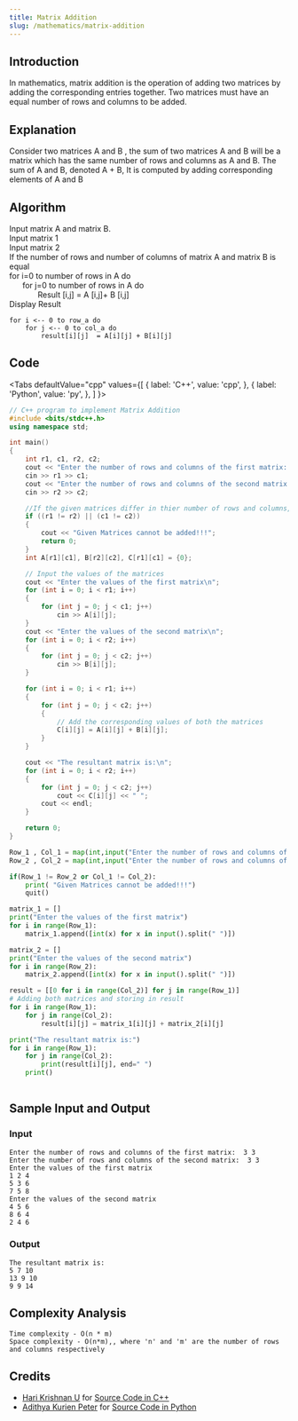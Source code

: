 ```yaml
---
title: Matrix Addition
slug: /mathematics/matrix-addition
---
```


## Introduction

In mathematics, matrix addition is the operation of adding two matrices by adding the corresponding entries together. Two matrices must have an equal number of rows and columns to be added.

## Explanation

Consider two matrices A and B , the sum of two matrices A and B will be a matrix which has the same number of rows and columns as A and B. The sum of A and B, denoted A + B, It is computed by adding corresponding elements of A and B


## Algorithm

Input matrix A and matrix B.<br/>
Input matrix 1 <br/>
Input matrix 2 <br/>
If the number of rows and number of columns of matrix A and matrix B is equal<br/>
for i=0 to number of rows in A do<br/>
&nbsp;&nbsp;&nbsp;&nbsp;&nbsp;&nbsp;for j=0 to number of rows in A do<br/> 
&nbsp;&nbsp;&nbsp;&nbsp;&nbsp;&nbsp;&nbsp;&nbsp;&nbsp;&nbsp;&nbsp;&nbsp;        Result [i,j] =  A [i,j]+ B [i,j]<br/>
Display Result

```
for i <-- 0 to row_a do
    for j <-- 0 to col_a do
        result[i][j]  = A[i][j] + B[i][j]
```

## Code


<Tabs
  defaultValue="cpp"
  values={[
    { label: 'C++', value: 'cpp', },
    { label: 'Python', value: 'py', },
  ]
}>

<TabItem value="cpp">

```cpp
// C++ program to implement Matrix Addition
#include <bits/stdc++.h>
using namespace std;

int main()
{
    int r1, c1, r2, c2;
    cout << "Enter the number of rows and columns of the first matrix:  ";
    cin >> r1 >> c1;
    cout << "Enter the number of rows and columns of the second matrix: ";
    cin >> r2 >> c2;

    //If the given matrices differ in thier number of rows and columns, they cannot be added
    if ((r1 != r2) || (c1 != c2))
    {
        cout << "Given Matrices cannot be added!!!";
        return 0;
    }
    int A[r1][c1], B[r2][c2], C[r1][c1] = {0};

    // Input the values of the matrices
    cout << "Enter the values of the first matrix\n";
    for (int i = 0; i < r1; i++)
    {
        for (int j = 0; j < c1; j++)
            cin >> A[i][j];
    }
    cout << "Enter the values of the second matrix\n";
    for (int i = 0; i < r2; i++)
    {
        for (int j = 0; j < c2; j++)
            cin >> B[i][j];
    }

    for (int i = 0; i < r1; i++)
    {
        for (int j = 0; j < c2; j++)
        {
            // Add the corresponding values of both the matrices
            C[i][j] = A[i][j] + B[i][j];
        }
    }

    cout << "The resultant matrix is:\n";
    for (int i = 0; i < r2; i++)
    {
        for (int j = 0; j < c2; j++)
            cout << C[i][j] << " ";
        cout << endl;
    }

    return 0;
}
```

</TabItem>
<TabItem value="py">

```python
Row_1 , Col_1 = map(int,input("Enter the number of rows and columns of the first matrix:  ").split(" "))
Row_2 , Col_2 = map(int,input("Enter the number of rows and columns of the second matrix:  ").split(" "))

if(Row_1 != Row_2 or Col_1 != Col_2):
    print( "Given Matrices cannot be added!!!")
    quit()

matrix_1 = []
print("Enter the values of the first matrix")
for i in range(Row_1):
    matrix_1.append([int(x) for x in input().split(" ")])

matrix_2 = []
print("Enter the values of the second matrix")
for i in range(Row_2):
    matrix_2.append([int(x) for x in input().split(" ")])

result = [[0 for i in range(Col_2)] for j in range(Row_1)]
# Adding both matrices and storing in result
for i in range(Row_1):
    for j in range(Col_2):
        result[i][j] = matrix_1[i][j] + matrix_2[i][j]

print("The resultant matrix is:")
for i in range(Row_1):
    for j in range(Col_2):
        print(result[i][j], end=" ")
    print()
    
```

</TabItem>
</Tabs>

## Sample Input and Output

### Input

```
Enter the number of rows and columns of the first matrix:  3 3
Enter the number of rows and columns of the second matrix:  3 3
Enter the values of the first matrix
1 2 4
5 3 6
7 5 8
Enter the values of the second matrix
4 5 6
8 6 4
2 4 6
```

### Output

```
The resultant matrix is:
5 7 10
13 9 10
9 9 14
```

## Complexity Analysis

```
Time complexity - O(n * m)
Space complexity - O(n*m),, where 'n' and 'm' are the number of rows and columns respectively
```

## Credits

-   [Hari Krishnan U](https://github.com/Harikrishnan6336) for [Source Code in C++](https://github.com/TesseractCoding/NeoAlgo/blob/master/C-Plus-Plus/math/matrix_addition.cpp)
-   [Adithya Kurien Peter](https://github.com/aaadddiii) for [Source Code in Python](https://github.com/TesseractCoding/NeoAlgo/blob/master/Python/math/Matrix_addition.py)
